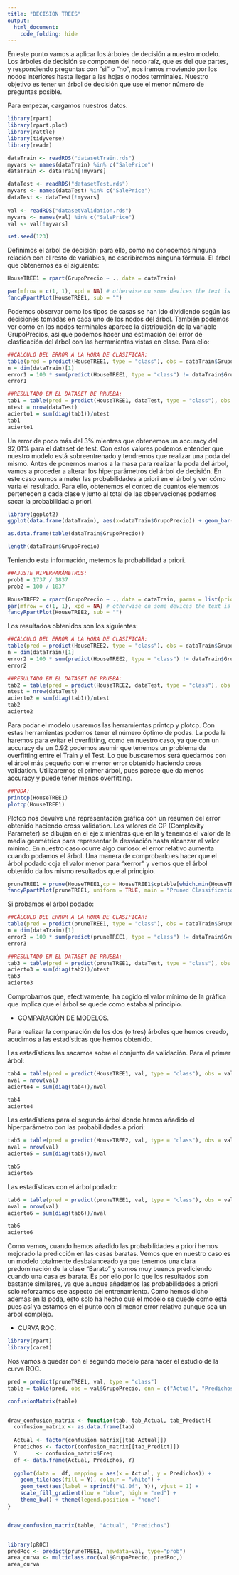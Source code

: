 ```yaml
---
title: "DECISION TREES"
output: 
  html_document:
    code_folding: hide
---
```


En este punto vamos a aplicar los árboles de decisión a nuestro modelo. Los árboles de decisión se componen del nodo raíz, que es del que partes, y respondiendo preguntas con "si" o "no", nos iremos moviendo por los nodos interiores hasta llegar a las hojas o nodos terminales. Nuestro objetivo es tener un árbol de decisión que use el menor número de preguntas posible.

Para empezar, cargamos nuestros datos.

```r
library(rpart)
library(rpart.plot)
library(rattle)
library(tidyverse)
library(readr)

dataTrain <- readRDS("datasetTrain.rds") 
myvars <- names(dataTrain) %in% c("SalePrice")
dataTrain <- dataTrain[!myvars]

dataTest <- readRDS("datasetTest.rds")
myvars <- names(dataTest) %in% c("SalePrice")
dataTest <- dataTest[!myvars]
                       
val <- readRDS("datasetValidation.rds")
myvars <- names(val) %in% c("SalePrice")
val <- val[!myvars]

set.seed(123)
```

Definimos el árbol de decisión: para ello, como no conocemos ninguna relación con el resto de variables, no escribiremos ninguna fórmula. El árbol que obtenemos es el siguiente:
```r
HouseTREE1 = rpart(GrupoPrecio ~ ., data = dataTrain)

par(mfrow = c(1, 1), xpd = NA) # otherwise on some devices the text is clipped
fancyRpartPlot(HouseTREE1, sub = "")

```
Podemos observar como los tipos de casas se han ido dividiendo según las decisiones tomadas en cada uno de los nodos del árbol. También podemos ver como en los nodos terminales aparece la distribución de la variable GrupoPrecios, así que podemos hacer una estimación del error de clasficación del árbol con las herramientas vistas en clase. Para ello:

```r
##CÁLCULO DEL ERROR A LA HORA DE CLASIFICAR:
table(pred = predict(HouseTREE1, type = "class"), obs = dataTrain$GrupoPrecio)
n = dim(dataTrain)[1]
error1 = 100 * sum(predict(HouseTREE1, type = "class") != dataTrain$GrupoPrecio)/n
error1

##RESULTADO EN EL DATASET DE PRUEBA:
tab1 = table(pred = predict(HouseTREE1, dataTest, type = "class"), obs = dataTest$GrupoPrecio)
ntest = nrow(dataTest)
acierto1 = sum(diag(tab1))/ntest
tab1
acierto1
```

Un error de poco más del 3% mientras que obtenemos un accuracy del 92,01% para el dataset de test. Con estos valores podemos entender que nuestro modelo está sobreentrenado y tendremos que realizar una poda del mismo. Antes de ponernos manos a la masa para realizar la poda del árbol, vamos a proceder a alterar los hiperparámetros del árbol de decisión. En este caso vamos a meter las probabilidades a priori en el árbol y ver cómo varía el resultado. Para ello, obtenemos el conteo de cuantos elementos pertenecen a cada clase y junto al total de las observaciones podemos sacar la probabilidad a priori.

```r
library(ggplot2)
ggplot(data.frame(dataTrain), aes(x=dataTrain$GrupoPrecio)) + geom_bar()

as.data.frame(table(dataTrain$GrupoPrecio))

length(dataTrain$GrupoPrecio)
```
Teniendo esta información, metemos la probabilidad a priori.
```r
##AJUSTE HIPERPARÁMETROS:
prob1 = 1737 / 1837
prob2 = 100 / 1837

HouseTREE2 = rpart(GrupoPrecio ~ ., data = dataTrain, parms = list(prior = c(prob1,prob2), split = "information"))
par(mfrow = c(1, 1), xpd = NA) # otherwise on some devices the text is clipped
fancyRpartPlot(HouseTREE2, sub = "")
```
Los resultados obtenidos son los siguientes:
```r
##CÁLCULO DEL ERROR A LA HORA DE CLASIFICAR:
table(pred = predict(HouseTREE2, type = "class"), obs = dataTrain$GrupoPrecio)
n = dim(dataTrain)[1]
error2 = 100 * sum(predict(HouseTREE2, type = "class") != dataTrain$GrupoPrecio)/n
error2

##RESULTADO EN EL DATASET DE PRUEBA:
tab2 = table(pred = predict(HouseTREE2, dataTest, type = "class"), obs = dataTest$GrupoPrecio)
ntest = nrow(dataTest)
acierto2 = sum(diag(tab1))/ntest
tab2
acierto2
```

Para podar el modelo usaremos las herramientas printcp y plotcp. Con estas herramientas podemos tener el número óptimo de podas. La poda la haremos para evitar el overfitting, como en nuestro caso, ya que con un accuracy de un 0.92 podemos asumir que tenemos un problema de overfitting entre el Train y el Test. Lo que buscaremos será quedarnos con el árbol más pequeño con el menor error obtenido haciendo cross validation. Utilizaremos el primer árbol, pues parece que da menos accuracy y puede tener menos overfitting.

```r
##PODA:
printcp(HouseTREE1)
plotcp(HouseTREE1)
```

Plotcp nos devulve una representación gráfica con un resumen del error obtenido haciendo cross validation. Los valores de CP (Complexity Parameter) se dibujan en el eje x mientras que en la y tenemos el valor de la media geométrica para representar la desviación hasta  alcanzar el valor mínimo. En nuestro caso ocurre algo curioso: el error relativo aumenta cuando podamos el árbol. Una manera de comprobarlo es hacer que el árbol podado coja el valor menor para "xerror" y vemos que el árbol obtenido da los mismo resultados que al principio.

```r
pruneTREE1 = prune(HouseTREE1,cp = HouseTREE1$cptable[which.min(HouseTREE1$cptable["xerror"]), "CP"])
fancyRpartPlot(pruneTREE1, uniform = TRUE, main = "Pruned Classification Tree", sub = "")

```
Si probamos el árbol podado:

```r
##CÁLCULO DEL ERROR A LA HORA DE CLASIFICAR:
table(pred = predict(pruneTREE1, type = "class"), obs = dataTrain$GrupoPrecio)
n = dim(dataTrain)[1]
error3 = 100 * sum(predict(pruneTREE1, type = "class") != dataTrain$GrupoPrecio)/n
error3

##RESULTADO EN EL DATASET DE PRUEBA:
tab3 = table(pred = predict(pruneTREE1, dataTest, type = "class"), obs = dataTest$GrupoPrecio)
acierto3 = sum(diag(tab2))/ntest
tab3
acierto3
```
Comprobamos que, efectivamente, ha cogido el valor mínimo de la gráfica que implica que el árbol se quede como estaba al principio.

- COMPARACIÓN DE MODELOS.

Para realizar la comparación de los dos (o tres) árboles que hemos creado, acudimos a las estadísticas que hemos obtenido.

Las estadísticas las sacamos sobre el conjunto de validación. Para el primer árbol:
```r
tab4 = table(pred = predict(HouseTREE1, val, type = "class"), obs = val$GrupoPrecio)
nval = nrow(val)
acierto4 = sum(diag(tab4))/nval

tab4
acierto4
```

Las estadísticas para el segundo árbol donde hemos añadido el hiperparámetro con las probabilidades a priori:
```r
tab5 = table(pred = predict(HouseTREE2, val, type = "class"), obs = val$GrupoPrecio)
nval = nrow(val)
acierto5 = sum(diag(tab5))/nval

tab5
acierto5
```

Las estadísticas con el árbol podado:
```r
tab6 = table(pred = predict(pruneTREE1, val, type = "class"), obs = val$GrupoPrecio)
nval = nrow(val)
acierto6 = sum(diag(tab6))/nval

tab6
acierto6
```

Como vemos, cuando hemos añadido las probabilidades a priori hemos mejorado la predicción en las casas baratas. Vemos que en nuestro caso es un modelo totalmente desbalanceado ya que tenemos una clara predominación de la clase "Barato" y somos muy buenos prediciendo cuando una casa es barata. Es por ello por lo que los resultados son bastante similares, ya que aunque añadamos las probabilidades a priori solo reforzamos ese aspecto del entrenamiento. Como hemos dicho además en la poda, esto solo ha hecho que el modelo se quede como está pues así ya estamos en el punto con el menor error relativo aunque sea un árbol complejo. 

- CURVA ROC.

```r
library(rpart)
library(caret)
```

Nos vamos a quedar con el segundo modelo para hacer el estudio de la curva ROC. 

```r
pred = predict(pruneTREE1, val, type = "class")
table = table(pred, obs = val$GrupoPrecio, dnn = c("Actual", "Predichos"))

confusionMatrix(table)


draw_confusion_matrix <- function(tab, tab_Actual, tab_Predict){
  confusion_matrix <- as.data.frame(tab)
  
  Actual <- factor(confusion_matrix[[tab_Actual]])
  Predichos <- factor(confusion_matrix[[tab_Predict]])
  Y      <- confusion_matrix$Freq
  df <- data.frame(Actual, Predichos, Y)
  
  ggplot(data =  df, mapping = aes(x = Actual, y = Predichos)) +
    geom_tile(aes(fill = Y), colour = "white") +
    geom_text(aes(label = sprintf("%1.0f", Y)), vjust = 1) +
    scale_fill_gradient(low = "blue", high = "red") +
    theme_bw() + theme(legend.position = "none")
}


draw_confusion_matrix(table, "Actual", "Predichos")


library(pROC)
predRoc <- predict(pruneTREE1, newdata=val, type="prob")
area_curva <- multiclass.roc(val$GrupoPrecio, predRoc,)
area_curva
```